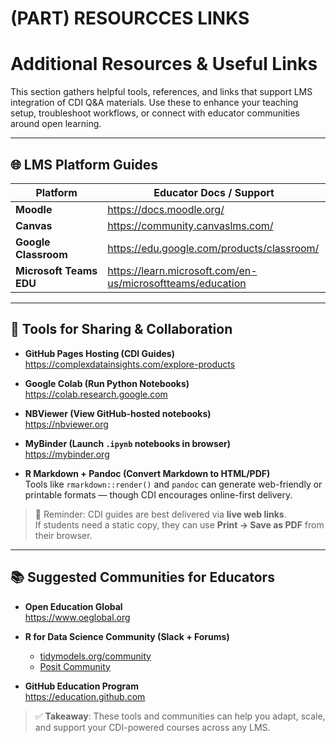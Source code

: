 # (PART) RESOURCCES LINKS {-}

# Additional Resources & Useful Links {-}

This section gathers helpful tools, references, and links that support LMS integration of CDI Q&A materials. Use these to enhance your teaching setup, troubleshoot workflows, or connect with educator communities around open learning.

---

## 🌐 LMS Platform Guides {-}

| Platform               | Educator Docs / Support                                  |
|------------------------|----------------------------------------------------------|
| **Moodle**             | [https://docs.moodle.org/](https://docs.moodle.org/)  
| **Canvas**             | [https://community.canvaslms.com/](https://community.canvaslms.com/)  
| **Google Classroom**   | [https://edu.google.com/products/classroom/](https://edu.google.com/products/classroom/)  
| **Microsoft Teams EDU**| [https://learn.microsoft.com/en-us/microsoftteams/education](https://learn.microsoft.com/en-us/microsoftteams/education)

---

## 📁 Tools for Sharing & Collaboration {-}

- **GitHub Pages Hosting (CDI Guides)**  
  [https://complexdatainsights.com/explore-products](https://complexdatainsights.com/explore-products)

- **Google Colab (Run Python Notebooks)**  
  [https://colab.research.google.com](https://colab.research.google.com)

- **NBViewer (View GitHub-hosted notebooks)**  
  [https://nbviewer.org](https://nbviewer.org)

- **MyBinder (Launch `.ipynb` notebooks in browser)**  
  [https://mybinder.org](https://mybinder.org)

- **R Markdown + Pandoc (Convert Markdown to HTML/PDF)**  
  Tools like `rmarkdown::render()` and `pandoc` can generate web-friendly or printable formats — though CDI encourages online-first delivery.

> 📎 Reminder: CDI guides are best delivered via **live web links**.  
> If students need a static copy, they can use **Print → Save as PDF** from their browser.

---

## 📚 Suggested Communities for Educators {-}

- **Open Education Global**  
  [https://www.oeglobal.org](https://www.oeglobal.org)

- **R for Data Science Community (Slack + Forums)**  
  - [tidymodels.org/community](https://www.tidymodels.org/community/)  
  - [Posit Community](https://community.rstudio.com/)

- **GitHub Education Program**  
  [https://education.github.com](https://education.github.com)

> ✅ **Takeaway**: These tools and communities can help you adapt, scale, and support your CDI-powered courses across any LMS.